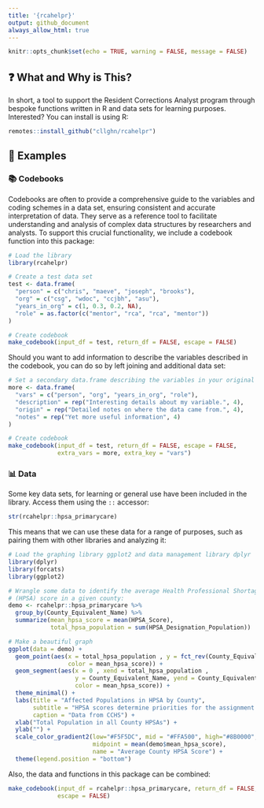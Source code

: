 ```yaml
---
title: '{rcahelpr}'
output: github_document
always_allow_html: true
---
```


```r
knitr::opts_chunk$set(echo = TRUE, warning = FALSE, message = FALSE)
```

## ❓ What and Why is This?
In short, a tool to support the Resident Corrections Analyst program through bespoke functions written in R and data sets for learning purposes. Interested? You can install is using R:

```r
remotes::install_github("cllghn/rcahelpr")
```


## 🔎 Examples

### 📚 Codebooks

Codebooks are often to provide a comprehensive guide to the variables and coding schemes in a data set, ensuring consistent and accurate interpretation of data. They serve as a reference tool to facilitate understanding and analysis of complex data structures by researchers and analysts. To support this crucial functionality, we include a codebook function into this package:

```r
# Load the library
library(rcahelpr)

# Create a test data set
test <- data.frame(
  "person" = c("chris", "maeve", "joseph", "brooks"),
  "org" = c("csg", "wdoc", "ccjbh", "asu"),
  "years_in_org" = c(1, 0.3, 0.2, NA),
  "role" = as.factor(c("mentor", "rca", "rca", "mentor"))
)

# Create codebook
make_codebook(input_df = test, return_df = FALSE, escape = FALSE)
```

Should you want to add information to describe the variables described in the codebook, you can do so by left joining and additional data set:

```r
# Set a secondary data.frame describing the variables in your original data set
more <- data.frame(
  "vars" = c("person", "org", "years_in_org", "role"),
  "description" = rep("Interesting details about my variable.", 4),
  "origin" = rep("Detailed notes on where the data came from.", 4),
  "notes" = rep("Yet more useful information", 4)
)

# Create codebook
make_codebook(input_df = test, return_df = FALSE, escape = FALSE,
              extra_vars = more, extra_key = "vars")
```

### 📊 Data

Some key data sets, for learning or general use have been included in the library. Access them using the `::` accessor:

```r
str(rcahelpr::hpsa_primarycare)
```

This means that we can use these data for a range of purposes, such as pairing them with other libraries and analyzing it:

```r
# Load the graphing library ggplot2 and data management library dplyr
library(dplyr)
library(forcats)
library(ggplot2)

# Wrangle some data to identify the average Health Professional Shortage Area 
# (HPSA) score in a given county:
demo <- rcahelpr::hpsa_primarycare %>%
  group_by(County_Equivalent_Name) %>%
  summarize(mean_hpsa_score = mean(HPSA_Score),
            total_hpsa_population = sum(HPSA_Designation_Population))

# Make a beautiful graph
ggplot(data = demo) +
  geom_point(aes(x = total_hpsa_population , y = fct_rev(County_Equivalent_Name),
                 color = mean_hpsa_score)) +
  geom_segment(aes(x = 0 , xend = total_hpsa_population ,
                   y = County_Equivalent_Name, yend = County_Equivalent_Name,
                   color = mean_hpsa_score)) +
  theme_minimal() +
  labs(title = "Affected Populations in HPSA by County",
       subtitle = "HPSA scores determine priorities for the assignment of clinitians",
       caption = "Data from CCHS") +
  xlab("Total Population in all County HPSAs") +
  ylab("") +
  scale_color_gradient2(low="#F5F5DC", mid = "#FFA500", high="#8B0000", 
                        midpoint = mean(demo$mean_hpsa_score),
                        name = "Average County HPSA Score") +
  theme(legend.position = "bottom")


```

Also, the data and functions in this package can be combined:

```r
make_codebook(input_df = rcahelpr::hpsa_primarycare, return_df = FALSE, 
              escape = FALSE)
```

